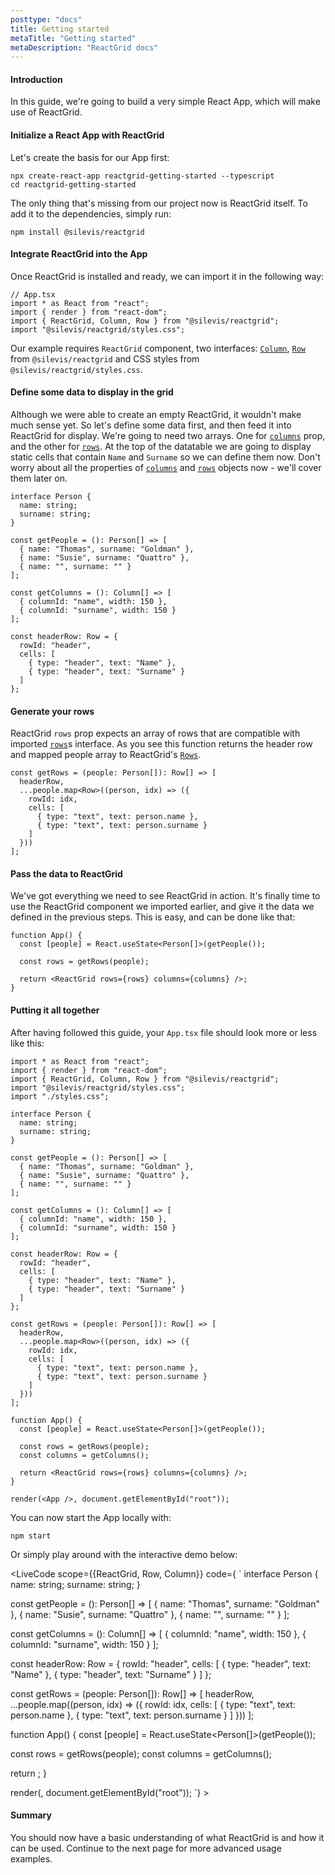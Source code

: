 ```yaml
---
posttype: "docs"
title: Getting started
metaTitle: "Getting started"
metaDescription: "ReactGrid docs"
---
```


#### Introduction

In this guide, we're going to build a very simple React App, which will make use of ReactGrid.

#### Initialize a React App with ReactGrid

Let's create the basis for our App first:
```shell
npx create-react-app reactgrid-getting-started --typescript
cd reactgrid-getting-started
```

The only thing that's missing from our project now is ReactGrid itself.
To add it to the dependencies, simply run:
```shell
npm install @silevis/reactgrid
```

####  Integrate ReactGrid into the App

Once ReactGrid is installed and ready, we can import it in the following way:

```tsx
// App.tsx
import * as React from "react";
import { render } from "react-dom";
import { ReactGrid, Column, Row } from "@silevis/reactgrid";
import "@silevis/reactgrid/styles.css";
```

Our example requires `ReactGrid` component, two interfaces: [`Column`](/docs/3.1/7-api/0-interfaces/3-column/), 
[`Row`](/docs/3.1/7-api/0-interfaces/2-row/) from `@silevis/reactgrid` and CSS styles from `@silevis/reactgrid/styles.css`.

#### Define some data to display in the grid

Although we were able to create an empty ReactGrid, it wouldn't make much sense yet.
So let's define some data first, and then feed it into ReactGrid for display.
We're going to need two arrays. One for [`columns`](/docs/3.1/7-api/0-interfaces/3-column/) prop, 
and the other for [`rows`](/docs/3.1/7-api/0-interfaces/2-row/).
At the top of the datatable we are going to display static cells that contain `Name` and `Surname` so we can define them now. 
Don't worry about all the properties of [`columns`](/docs/3.1/7-api/0-interfaces/3-column/) 
and [`rows`](/docs/3.1/7-api/0-interfaces/2-row/) objects now - we'll cover them later on. 

```tsx
interface Person {
  name: string;
  surname: string;
}

const getPeople = (): Person[] => [
  { name: "Thomas", surname: "Goldman" },
  { name: "Susie", surname: "Quattro" },
  { name: "", surname: "" }
];

const getColumns = (): Column[] => [
  { columnId: "name", width: 150 },
  { columnId: "surname", width: 150 }
];

const headerRow: Row = {
  rowId: "header",
  cells: [
    { type: "header", text: "Name" },
    { type: "header", text: "Surname" }
  ]
};
```

#### Generate your rows

ReactGrid `rows` prop expects an array of rows that are compatible with imported 
[`rows`](/docs/3.1/7-api/0-interfaces/2-row/)s interface.
As you see this function returns the header row and mapped people array to ReactGrid's 
[`Rows`](/docs/3.1/7-api/0-interfaces/2-row/).

```tsx
const getRows = (people: Person[]): Row[] => [
  headerRow,
  ...people.map<Row>((person, idx) => ({
    rowId: idx,
    cells: [
      { type: "text", text: person.name },
      { type: "text", text: person.surname }
    ]
  }))
];
```

#### Pass the data to ReactGrid

We've got everything we need to see ReactGrid in action.
It's finally time to use the ReactGrid component we imported earlier, and give it the data
we defined in the previous steps. This is easy, and can be done like that:

``` tsx
function App() {
  const [people] = React.useState<Person[]>(getPeople());

  const rows = getRows(people);

  return <ReactGrid rows={rows} columns={columns} />;
}
```

#### Putting it all together

After having followed this guide, your `App.tsx` file should look more or less like this:

```tsx
import * as React from "react";
import { render } from "react-dom";
import { ReactGrid, Column, Row } from "@silevis/reactgrid";
import "@silevis/reactgrid/styles.css";
import "./styles.css";

interface Person {
  name: string;
  surname: string;
}

const getPeople = (): Person[] => [
  { name: "Thomas", surname: "Goldman" },
  { name: "Susie", surname: "Quattro" },
  { name: "", surname: "" }
];

const getColumns = (): Column[] => [
  { columnId: "name", width: 150 },
  { columnId: "surname", width: 150 }
];

const headerRow: Row = {
  rowId: "header",
  cells: [
    { type: "header", text: "Name" },
    { type: "header", text: "Surname" }
  ]
};

const getRows = (people: Person[]): Row[] => [
  headerRow,
  ...people.map<Row>((person, idx) => ({
    rowId: idx,
    cells: [
      { type: "text", text: person.name },
      { type: "text", text: person.surname }
    ]
  }))
];

function App() {
  const [people] = React.useState<Person[]>(getPeople());

  const rows = getRows(people);
  const columns = getColumns();

  return <ReactGrid rows={rows} columns={columns} />;
}

render(<App />, document.getElementById("root"));

```

You can now start the App locally with:
```shell
npm start
```
Or simply play around with the interactive demo below:


<LiveCode scope={{ReactGrid, Row, Column}} code={
`
 interface Person {
  name: string;
  surname: string;
}

const getPeople = (): Person[] => [
  { name: "Thomas", surname: "Goldman" },
  { name: "Susie", surname: "Quattro" },
  { name: "", surname: "" }
];

const getColumns = (): Column[] => [
  { columnId: "name", width: 150 },
  { columnId: "surname", width: 150 }
];

const headerRow: Row = {
  rowId: "header",
  cells: [
    { type: "header", text: "Name" },
    { type: "header", text: "Surname" }
  ]
};

const getRows = (people: Person[]): Row[] => [
  headerRow,
  ...people.map<Row>((person, idx) => ({
    rowId: idx,
    cells: [
      { type: "text", text: person.name },
      { type: "text", text: person.surname }
    ]
  }))
];

function App() {
  const [people] = React.useState<Person[]>(getPeople());

  const rows = getRows(people);
  const columns = getColumns();

  return <ReactGrid rows={rows} columns={columns} />;
}

render(<App />, document.getElementById("root"));
`}  >
</LiveCode>


#### Summary

You should now have a basic understanding of what ReactGrid is and how it can be used.
Continue to the next page for more advanced usage examples.
